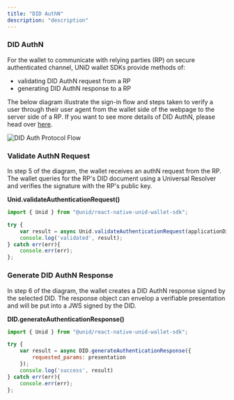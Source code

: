 ```yaml
---
title: "DID AuthN"
description: "description"
---
```


### DID AuthN

For the wallet to communicate with relying parties (RP) on secure authenticated channel, UNiD wallet SDKs provide methods of:

- validating DID AuthN request from a RP
- generating DID AuthN response to a RP

The below diagram illustrate the sign-in flow and steps taken to verify a user through their user agent from the wallet side of the webpage to the server side of a RP. If you want to see more details of DID AuthN, please head over [here](../unid/3-extensions).

![DID Auth Protocol Flow](../assets/did-authN-protocol.png)

### Validate AuthN Request

In step 5 of the diagram, the wallet receives an authN request from the RP. The wallet queries for the RP's DID document using a Universal Resolver and verifies the signature with the RP's public key.

**Unid.validateAuthenticationRequest()**
```js
import { Unid } from "@unid/react-native-unid-wallet-sdk";

try {
    var result = async Unid.validateAuthenticationRequest(applicationDid);
    console.log('validated', result);
} catch err(err){
    console.err(err);
};
```

### Generate DID AuthN Response

In step 6 of the diagram, the wallet creates a DID AuthN response signed by the selected DID. The response object can envelop a verifiable presentation and will be put into a JWS signed by the DID.

**DID.generateAuthenticationResponse()**
```js
import { Unid } from "@unid/react-native-unid-wallet-sdk";

try {
    var result = async DID.generateAuthenticationResponse({
        requested_params: presentation
    });
    console.log('success', result)
} catch err(err){
    console.err(err);
};
```

<!--
### Tutorial DID AuthN

デモ用のDID authN request of RPをQRコードで設置
テストできるようにする
-->
